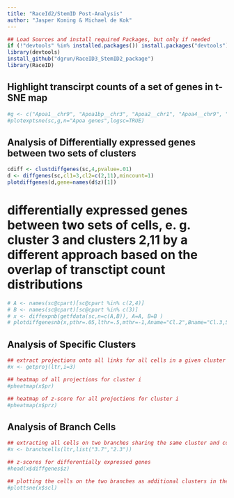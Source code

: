 ```yaml
---
title: "RaceId2/StemID Post-Analysis"
author: "Jasper Koning & Michael de Kok"
---
```


```r

## Load Sources and install required Packages, but only if needed
if (!"devtools" %in% installed.packages()) install.packages("devtools")
library(devtools)
install_github("dgrun/RaceID3_StemID2_package")
library(RaceID)

```


## Highlight transcirpt counts of a set of genes in t-SNE map

```r

#g <- c("Apoa1__chr9", "Apoa1bp__chr3", "Apoa2__chr1", "Apoa4__chr9", "Apoa5__chr9")
#plotexptsne(sc,g,n="Apoa genes",logsc=TRUE)

```



## Analysis of Differentially expressed genes between two sets of clusters

```r
cdiff <- clustdiffgenes(sc,4,pvalue=.01)
d <- diffgenes(sc,cl1=3,cl2=c(2,11),mincount=1)
plotdiffgenes(d,gene=names(d$z)[1])

```


# differentially expressed genes between two sets of cells, e. g. cluster 3 and clusters 2,11 by a different approach based on the overlap of transctipt count distributions

```r

# A <- names(sc@cpart)[sc@cpart %in% c(2,4)]
# B <- names(sc@cpart)[sc@cpart %in% c(3)]
# x <- diffexpnb(getfdata(sc,n=c(A,B)), A=A, B=B )
# plotdiffgenesnb(x,pthr=.05,lthr=.5,mthr=-1,Aname="Cl.2",Bname="Cl.3,5",show_names=TRUE,padj=TRUE)

```

## Analysis of Specific Clusters

```r

## extract projections onto all links for all cells in a given cluster i
#x <- getproj(ltr,i=3)

## heatmap of all projections for cluster i
#pheatmap(x$pr)

## heatmap of z-score for all projections for cluster i
#pheatmap(x$prz)

```



## Analysis of Branch Cells 

```r

## extracting all cells on two branches sharing the same cluster and computing differentially expressed genes between these two branches
#x <- branchcells(ltr,list("3.7","2.3"))

## z-scores for differentially expressed genes
#head(x$diffgenes$z)

## plotting the cells on the two branches as additional clusters in the t-SNE map
#plottsne(x$scl)

```

